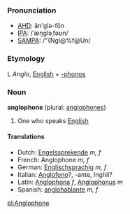 ===Pronunciation===
*[[AHD]]: ăn'glə-fōn
*[[IPA]]: /ˈæŋgləˌfəʊn/
*[[SAMPA]]: /"{Ngl@%f@Un/

===Etymology===
L ''Anglo'', [[English]] + [[-phonos]]

===Noun===
'''anglophone''' (plural: [[anglophones]])

# One who speaks [[English]]

====Translations====
*Dutch: [[Engelssprekende]] ''m, f''
*French: Anglophone ''m, f''
*German: [[Englischsprachig]] ''m, f''
*Italian: [[Anglofono]]?, -ante, Inghil?
*Latin: [[Anglophona]] ''f'', [[Anglophonus]] ''m''
*Spanish: [[anglohablante]] ''m, f''

[[pl:Anglophone]]
